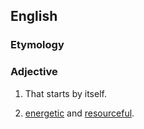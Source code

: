 ==English==

===Etymology===
{{prefix|en|self|starting}}

===Adjective===
{{en-adj|-}}

# {{lb|en|of a machine}} That starts by itself.
# {{lb|en|of a person}} [[energetic]] and [[resourceful]].